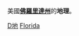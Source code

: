 {{Commonscat|Geography of Florida}}
美國'''[[佛羅里達州|佛羅里達州]]'''的'''地理'''。

[[Category:佛羅里達州|D地]]
[[Category:美國各州地理|Florida]]